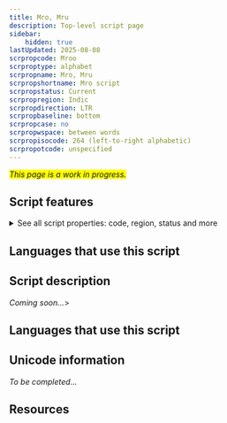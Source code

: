 ```yaml
---
title: Mro, Mru
description: Top-level script page
sidebar:
    hidden: true
lastUpdated: 2025-08-08
scrpropcode: Mroo
scrproptype: alphabet
scrpropname: Mro, Mru
scrpropshortname: Mro script
scrpropstatus: Current
scrpropregion: Indic
scrpropdirection: LTR
scrpropbaseline: bottom
scrpropcase: no
scrpropwspace: between words
scrpropisocode: 264 (left-to-right alphabetic)
scrpropotcode: unspecified
---
```


<span style='background-color:yellow'>_This page is a work in progress._</span>


## Script features

<details>
<summary> See all script properties: code, region, status and more</summary>
<ScriptInfo />
</details>

## Languages that use this script

<WsList script='Mroo' wsMax='5' />

## Script description

_Coming soon..._>

## Languages that use this script

<WsList script='Mroo' wsMax='5' />

## Unicode information

_To be completed..._

## Resources

<ScriptResources detailSummary='seemore' />

